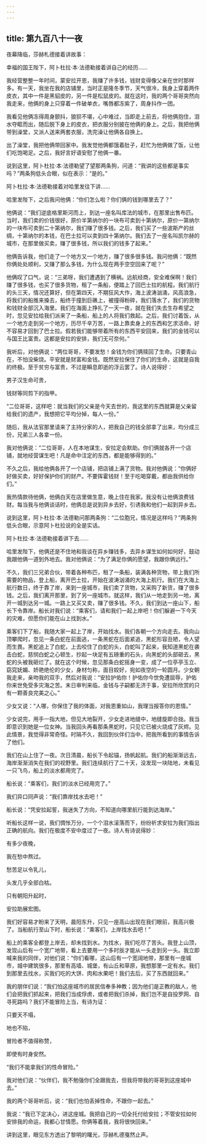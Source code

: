 ```yaml
---
---
---
```

title: 第九百八十一夜
---






夜幕降临，莎赫札德接着讲故事：





幸福的国王陛下，阿卜杜拉·本·法德勒接着讲自己的经历……





我经营整整一年时间，蒙安拉开恩，我赚了许多钱，钱财变得像父亲在世时那样多。有一天，我坐在我的店铺里，当时正是隆冬季节，天气很冷，我身上穿着两件皮衣，其中一件是黑貂皮的，另一件是松鼠皮的。就在这时，我的两个哥哥突然向我走来，他俩的身上只穿着一件破单衣，嘴唇都冻紫了，周身抖作一团。

我看见他俩冻得周身颤抖，狼狈不堪，心中难过，当即走上前去，将他俩抱住，泪水夺眶而出，随后脱下身上的皮衣，把衣服分别披在他俩的身上。之后，我把他俩带到澡堂，又派人送来两套衣服，洗完澡让他俩各自换上。

出了澡堂，我把他俩带回家中。我发觉他俩都饿着肚子，赶忙为他俩做了饭，让他们吃饱喝足。之后，我好言好语安慰了他俩一番。

说到这里，阿卜杜拉·本·法德勒望了望那两条狗，问道：“我讲的这些都是事实吗？”两条狗低头合眼，似在表示：“是的。”

阿卜杜拉·本·法德勒接着对哈里发往下讲……

哈里发陛下，之后我问他俩：“你们怎么啦？你们俩的钱到哪里去了？”

他俩说：“我们逆底格里斯河而上，到达一座名叫库法的城市，在那里出售布匹。当时，我们卖的价钱很好，原价半第纳尔的一块布可卖到十第纳尔，原价一第纳尔的一块布可卖到二十第纳尔，我们赚了很多钱。之后，我们买了一些波斯产的丝绸，十第纳尔的本钱，在巴士拉可以卖到四十第纳尔。我们去了一座名叫凯尔赫的城市，在那里做买卖，赚了很多钱，所以我们的钱多了起来。”

他俩告诉我，他们走了一个地方又一个地方，赚了很多很多钱。我问他俩：“既然你俩处处顺利，又赚了那么多钱，为什么现在两手空空回来了呢？”

他俩叹了口气，说：“三弟呀，我们遭遇到了横祸。远航经商，安全难保啊！我们赚了很多钱，也买了很多货物，租了一条船，便踏上了回巴士拉的航程。我们航行的头三天，情况还算好，但在第四天，不期狂风大作，海上波涛汹涌，风高浪急，将我们的船推来搡去，船终于撞到巨礁上，被撞得粉碎，我们落水了，我们的货物和钱财全部沉入海里。我们在海面上挣扎了一天一夜，就在我们失去生存希望之时，忽见安拉给我们派来了一条船，船上的人将我们救起。之后，我们讨着饭，从一个地方走到另一个地方，历尽千辛万苦，一路上靠卖身上的东西和乞求活命，好不容易才回到了巴士拉。假若我们能够带着所有的东西平安回来，我们的金钱可以与国王比富贵。这都是安拉的安排，我们无可奈何。”

我听后，对他俩说：“两位哥哥，不要发愁！金钱为你们俩赎回了生命。只要青山在，不怕没柴烧。平安就是财富和金钱。既然安拉保住了你们的生命，这就是自我的终极。至于贫穷与富贵，不过是瞬息即逝的浮云罢了。诗人说得好：


男子汉生命可贵，

钱财等同剪下的指甲。



“二位哥哥，这样吧：就当我们的父亲是今天去世的，我这里的东西就算是父亲留给我们的遗产，我想把它平均分掉，每人一份。”

随后，我从法官那里请来了主持分家的人，把我自己的钱全部拿了出来，均分成三份，兄弟三人各拿一份。

我对他俩说：“二位哥哥，人在本地谋生，安拉定会默助。你们俩就各开一个店铺，就地经营谋生吧！凡是命中注定的东西，都是能够得到的。”

不久之后，我给他俩各开了一个店铺，把店铺上满了货物。我对他俩说：“你俩好好做买卖，好好保护你们的财产。不要挥霍钱财！至于吃喝穿戴，都由我供给你们。”

我热情款待他俩，他俩白天在店里做生意，晚上住在我家。我没有让他俩浪费钱财。每当我与他俩谈话时，他俩总是说到异乡去好，引诱我和他们一起到异乡去。

说到这里，阿卜杜拉·本·法德勒问那两条狗：“二位胞兄，情况是这样吗？”两条狗低头合眼，示意阿卜杜拉说的全是实话。

阿卜杜拉·本·法德勒接着讲下去……

哈里发陛下，他俩还是不住地和我谈在异乡赚钱多，去异乡谋生如何如何好，鼓动我跟他俩一道到外地去。我对他俩说：“为了满足你俩的愿望，我跟你俩远行。”

不久，我们三兄弟合伙，带着各种布匹，租了一条船，装满各种货物，带上我们所需要的物品，登上船，离开巴士拉，开始在波涛汹涌的大海上航行。我们在大海上航行数日，终于靠了岸，来到一座城市，我们卖了货物，又采购了新货，赚了很多钱。之后，我们离开那里，到了另一座城市。就这样，我们从一地走到另一地，离开一城到达另一城。一路上又买又卖，赚了很多钱。不久，我们到达一座山下，船长下令靠岸。船长对我们说：“乘客们，请和我们一起上岸吧！你们躲避一下今天的灾难，但愿你们能在山上找到水。”

乘客们下了船，我随大家一起上了岸，开始找水。我们各朝一个方向走去。我向山顶攀爬时，忽见一条白蛇在前面逃，一条黑蛇在后面紧追，黑蛇形容丑陋，令人望而生畏。黑蛇追上了白蛇，上去咬住了白蛇的头，白蛇叫了起来，我知道黑蛇在袭击白蛇，慈悯白蛇之心顿生，抄起一块足有五磅重的石头，向黑蛇的头部砸去，黑蛇的头被我砸烂了。就在这个时候，忽见那条白蛇摇身一变，成了一位亭亭玉立、窈窕妩媚、娇艳绝伦的少女，身材匀称，面目姣好，宛如夜空的一轮圆月。少女朝我走来，亲吻我的双手，然后对我说：“安拉护佑你！护佑你今世免遭屈辱，护佑你来世免受多灾海之苦。末日审判来临，金钱与子嗣都无济于事，安拉所欣赏的只有一颗善良完美之心。”

少女又说：“人哪，你保住了我的体面，对我恩重如山，我理当报答你的恩情。”

少女说完，用手一指大地，但见大地裂开，少女走进地缝中，地缝旋即合拢。我当即意识到她是一位女神。当我回头再看那条黑蛇时，只见它已被火烧成了灰烬。见此情景，我觉得非常奇怪。时隔不久，我回到伙伴们当中，把我所看到的事情告诉了他们。

我们在山上住了一夜。次日清晨，船长下令起锚，扬帆起航。我们的船渐渐远去，海岸渐渐消失在我们的视野里。我们连续航行了二十天，没发现一块陆地，未看见一只飞鸟，船上的淡水都用完了。

船长说：“乘客们，我们的淡水已经用完了。”

我们异口同声说：“我们靠岸找水去吧！”

船长说：“凭安拉起誓，我迷失了方向，不知道向哪里航行能到达海岸。”

听船长这样一说，我们惆怅万分，一个个泪水滚落而下，纷纷祈求安拉为我们指出正确的航向。我们在极度不安中度过了一夜。诗人有诗说得妙：


有多少夜晚，

我在愁中熬过。

愁苦足以令乳儿，

头发几乎全部白枯。

只有朝阳升起时，

安拉助展宏图。



我们好容易才盼来了天明，晨阳东升，只见一座高山出现在我们眼前，我高兴极了。当船航行至山下时，船长说：“乘客们，上岸找水去吧！”

船上的乘客全都登上岸去，却未找到水。为找水，我们吃尽了苦头。我登上山顶，发现山后有一个宽广地带，看上去要用一个多时辰才能从一头走到另一头。我立即喊来我的同伴，对他们说：“你们看哪，这山后有一个宽阔地带，那里有一座城市，城中建筑很多，那里有高墙、城堡，有山丘和草原，我想那里一定有水。我们到那里去找水，买我们吃的大饼、肉和水果吧！我们去后，买了东西就回来。”

我的朋伴们说：“我们怕这座城市的居民信奉多神教；因为他们是正教的敌人，他们会把我们抓起来，把我们当成俘虏，或者把我们杀掉，我们岂不是自投罗网、自寻死路吗？我们不能冒险上当，有诗为证：


只要天不塌，

地也不陷，

冒险者不值得称赞，

即使有时身安然。



“我们不能拿我们的性命冒险。”

我对他们说：“伙伴们，我不勉强你们全跟我去，但我将带我的哥哥到这座城中去。”

我的两个哥哥听后，说：“我们也怕丢掉性命，不跟你一起去。”

我说：“我已下定决心，进这座城。我把自己的一切全托付给安拉；不管安拉如何安排我的命运，我都心甘情愿。你俩等着我，我将很快回来。”





讲到这里，眼见东方透出了黎明的曙光，莎赫札德戛然止声。